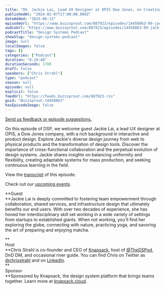 ```yaml
---
title: "99. Jackie Lai, Lead UX Designer at OPIS Dow Jones, on Creating Future-Proof Systems"
publishedAt: "2024-02-07T17:00:00.000Z"
dateAdded: "2025-06-13"
episodeUrl: "https://www.buzzsprout.com/887923/episodes/14458863-99-jackie-lai-lead-ux-designer-at-opis-dow-jones-on-creating-future-proof-systems.mp3"
audioUrl: "https://www.buzzsprout.com/887923/episodes/14458863-99-jackie-lai-lead-ux-designer-at-opis-dow-jones-on-creating-future-proof-systems.mp3"
podcastTitle: "Design Systems Podcast"
showSlug: "design-systems-podcast"
image: null
localImages: false
tags: []
categories: ["Podcast"]
duration: "0:29:40"
durationSeconds: 1780
draft: false
speakers: ["Chris Strahl"]
type: "podcast"
season: null
episode: null
explicit: false
feedUrl: "https://feeds.buzzsprout.com/887923.rss"
guid: "Buzzsprout-14458863"
hasEpisodeImage: false
---
```

[Send us feedback or episode suggestions.](https://www.buzzsprout.com/twilio/text_messages/887923/open_sms)

On this episode of DSP, we welcome guest Jackie Lai, a lead UX designer at OPIS, a Dow Jones company, with a rich background in interactive and product design. Explore Jackie's diverse design journey from web to physical products and the transformation of design tools. Discover the importance of cross-functional collaboration and the perpetual evolution of design systems. Jackie shares insights on balancing uniformity and flexibility, creating adaptable systems for mass production, and seeking continuous learning in the field. 

View the [transcript](https://docs.google.com/document/d/18YtNJVkos-oNvE3R8LPjYnxsR88AXMUifNwu8dGK9N0/edit?usp=drive_link) of this episode.

Check out our [upcoming events](https://www.knapsack.cloud/events).

**Guest  
**Jackie Lai is deeply committed to fostering team empowerment through collaboration, shared services, and infrastructure design that ultimately benefits our end users. With over two decades of experience, she has honed her interdisciplinary skill set working in a wide variety of settings from startups to established giants. When not working, you'll find her exploring the globe, connecting with nature, practicing yoga, and savoring the art of preparing and enjoying matcha.

**  
Host  
**Chris Strahl is co-founder and CEO of [Knapsack](https://www.knapsack.cloud/), host of [@TheDSPod](https://twitter.com/thedspod), DnD DM, and occasional river guide. You can find Chris on Twitter as [@chrisstrahl](https://twitter.com/chrisstrahl) and on [LinkedIn](https://www.linkedin.com/in/chrisstrahl/).  
**  
Sponsor  
**Sponsored by Knapsack, the design system platform that brings teams together. Learn more at [knapsack.cloud](https://www.knapsack.cloud/?utm_source=podcast).
